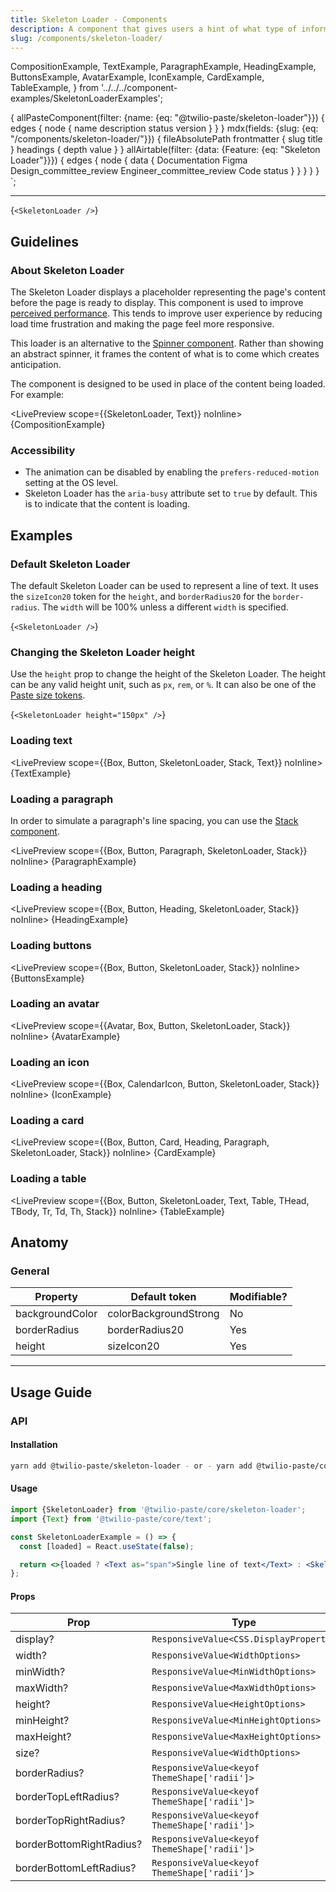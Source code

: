```yaml
---
title: Skeleton Loader - Components
description: A component that gives users a hint of what type of information will be loaded on a page and helps reduce the perceived time a page takes to load.
slug: /components/skeleton-loader/
---
```


  CompositionExample,
  TextExample,
  ParagraphExample,
  HeadingExample,
  ButtonsExample,
  AvatarExample,
  IconExample,
  CardExample,
  TableExample,
} from '../../../component-examples/SkeletonLoaderExamples';

  {
    allPasteComponent(filter: {name: {eq: "@twilio-paste/skeleton-loader"}}) {
      edges {
        node {
          name
          description
          status
          version
        }
      }
    }
    mdx(fields: {slug: {eq: "/components/skeleton-loader/"}}) {
      fileAbsolutePath
      frontmatter {
        slug
        title
      }
      headings {
        depth
        value
      }
    }
    allAirtable(filter: {data: {Feature: {eq: "Skeleton Loader"}}}) {
      edges {
        node {
          data {
            Documentation
            Figma
            Design_committee_review
            Engineer_committee_review
            Code
            status
          }
        }
      }
    }
  }
`;

<NormalizeComponentHeader
  categoryRoute={SidebarCategoryRoutes.COMPONENTS}
  githubUrl="https://github.com/twilio-labs/paste/tree/main/packages/paste-core/components/skeleton-loader"
  storybookUrl="/?path=/story/components-skeleton-loader--default"
  data={props.data}
/>

---

<contentwrapper>

<PageAside data={props.data.mdx} />

<content>

<LivePreview scope={{SkeletonLoader}}>{`<SkeletonLoader />`}</LivePreview>

## Guidelines

### About Skeleton Loader

The Skeleton Loader displays a placeholder representing the page's content before the page is ready to display. This component is used to improve [perceived performance](https://developer.mozilla.org/en-US/docs/Learn/Performance/Perceived_performance). This tends to improve user experience by reducing load time frustration and making the page feel more responsive.

This loader is an alternative to the [Spinner component](/components/spinner). Rather than showing an abstract spinner, it frames the content of what is to come which creates anticipation.

The component is designed to be used in place of the content being loaded. For example:

<LivePreview scope={{SkeletonLoader, Text}} noInline>
  {CompositionExample}
</LivePreview>

### Accessibility

- The animation can be disabled by enabling the `prefers-reduced-motion` setting at the OS level.
- Skeleton Loader has the `aria-busy` attribute set to `true` by default. This is to indicate that the content is loading.

## Examples

### Default Skeleton Loader

The default Skeleton Loader can be used to represent a line of text. It uses the `sizeIcon20` token for the `height`, and `borderRadius20` for the `border-radius`. The `width` will be 100% unless a different `width` is specified.

<LivePreview scope={{SkeletonLoader}}>{`<SkeletonLoader />`}</LivePreview>

### Changing the Skeleton Loader height

Use the `height` prop to change the height of the Skeleton Loader. The height can be any valid height unit, such as `px`, `rem`, or `%`. It can also be one of the [Paste size tokens](/tokens/#sizings).

<LivePreview scope={{SkeletonLoader}}>{`<SkeletonLoader height="150px" />`}</LivePreview>

### Loading text

<LivePreview scope={{Box, Button, SkeletonLoader, Stack, Text}} noInline>
  {TextExample}
</LivePreview>

### Loading a paragraph

In order to simulate a paragraph's line spacing, you can use the [Stack component](/components/stack).

<LivePreview scope={{Box, Button, Paragraph, SkeletonLoader, Stack}} noInline>
  {ParagraphExample}
</LivePreview>

### Loading a heading

<LivePreview scope={{Box, Button, Heading, SkeletonLoader, Stack}} noInline>
  {HeadingExample}
</LivePreview>

### Loading buttons

<LivePreview scope={{Box, Button, SkeletonLoader, Stack}} noInline>
  {ButtonsExample}
</LivePreview>

### Loading an avatar

<LivePreview scope={{Avatar, Box, Button, SkeletonLoader, Stack}} noInline>
  {AvatarExample}
</LivePreview>

### Loading an icon

<LivePreview scope={{Box, CalendarIcon, Button, SkeletonLoader, Stack}} noInline>
  {IconExample}
</LivePreview>

### Loading a card

<LivePreview scope={{Box, Button, Card, Heading, Paragraph, SkeletonLoader, Stack}} noInline>
  {CardExample}
</LivePreview>

### Loading a table

<LivePreview scope={{Box, Button, SkeletonLoader, Text, Table, THead, TBody, Tr, Td, Th, Stack}} noInline>
  {TableExample}
</LivePreview>

## Anatomy

### General

| Property        | Default token         | Modifiable? |
| --------------- | --------------------- | ----------- |
| backgroundColor | colorBackgroundStrong | No          |
| borderRadius    | borderRadius20        | Yes         |
| height          | sizeIcon20            | Yes         |

---

## Usage Guide

### API

#### Installation

```bash
yarn add @twilio-paste/skeleton-loader - or - yarn add @twilio-paste/core
```

#### Usage

```jsx
import {SkeletonLoader} from '@twilio-paste/core/skeleton-loader';
import {Text} from '@twilio-paste/core/text';

const SkeletonLoaderExample = () => {
  const [loaded] = React.useState(false);

  return <>{loaded ? <Text as="span">Single line of text</Text> : <SkeletonLoader width="100px" />}</>;
};
```

#### Props

| Prop                     | Type                                         | Description | Default           |
| ------------------------ | -------------------------------------------- | ----------- | ----------------- |
| display?                 | `ResponsiveValue<CSS.DisplayProperty>`       |             |                   |
| width?                   | `ResponsiveValue<WidthOptions>`              |             |                   |
| minWidth?                | `ResponsiveValue<MinWidthOptions>`           |             |                   |
| maxWidth?                | `ResponsiveValue<MaxWidthOptions>`           |             |                   |
| height?                  | `ResponsiveValue<HeightOptions>`             |             | `sizeIcon20`      |
| minHeight?               | `ResponsiveValue<MinHeightOptions>`          |             |                   |
| maxHeight?               | `ResponsiveValue<MaxHeightOptions>`          |             |                   |
| size?                    | `ResponsiveValue<WidthOptions>`              |             |                   |
| borderRadius?            | `ResponsiveValue<keyof ThemeShape['radii']>` |             | `borderRadius20 ` |
| borderTopLeftRadius?     | `ResponsiveValue<keyof ThemeShape['radii']>` |             |                   |
| borderTopRightRadius?    | `ResponsiveValue<keyof ThemeShape['radii']>` |             |                   |
| borderBottomRightRadius? | `ResponsiveValue<keyof ThemeShape['radii']>` |             |                   |
| borderBottomLeftRadius?  | `ResponsiveValue<keyof ThemeShape['radii']>` |             |                   |

<ChangelogRevealer>
  <Changelog />
</ChangelogRevealer>

</content>

</contentwrapper>
